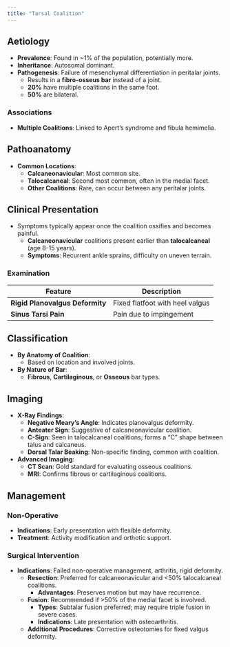 ```yaml
---
title: "Tarsal Coalition"
---
```


## Aetiology

-   **Prevalence**: Found in \~1% of the population, potentially more.
-   **Inheritance**: Autosomal dominant.
-   **Pathogenesis**: Failure of mesenchymal differentiation in peritalar joints.
    -   Results in a **fibro-osseus bar** instead of a joint.
    -   **20%** have multiple coalitions in the same foot.
    -   **50%** are bilateral.

### Associations

-   **Multiple Coalitions**: Linked to Apert’s syndrome and fibula hemimelia.

## Pathoanatomy

-   **Common Locations**:
    -   **Calcaneonavicular**: Most common site.
    -   **Talocalcaneal**: Second most common, often in the medial facet.
    -   **Other Coalitions**: Rare, can occur between any peritalar joints.

## Clinical Presentation

-   Symptoms typically appear once the coalition ossifies and becomes painful.
    -   **Calcaneonavicular** coalitions present earlier than **talocalcaneal** (age 8-15 years).
    -   **Symptoms**: Recurrent ankle sprains, difficulty on uneven terrain.

### Examination

| Feature                         | Description                     |
|---------------------------------|---------------------------------|
| **Rigid Planovalgus Deformity** | Fixed flatfoot with heel valgus |
| **Sinus Tarsi Pain**            | Pain due to impingement         |

## Classification

-   **By Anatomy of Coalition**:
    -   Based on location and involved joints.
-   **By Nature of Bar**:
    -   **Fibrous**, **Cartilaginous**, or **Osseous** bar types.

## Imaging

-   **X-Ray Findings**:
    -   **Negative Meary’s Angle**: Indicates planovalgus deformity.
    -   **Anteater Sign**: Suggestive of calcaneonavicular coalition.
    -   **C-Sign**: Seen in talocalcaneal coalitions; forms a “C” shape between talus and calcaneus.
    -   **Dorsal Talar Beaking**: Non-specific finding, common with coalition.
-   **Advanced Imaging**:
    -   **CT Scan**: Gold standard for evaluating osseous coalitions.
    -   **MRI**: Confirms fibrous or cartilaginous coalitions.

## Management

### Non-Operative

-   **Indications**: Early presentation with flexible deformity.
-   **Treatment**: Activity modification and orthotic support.

### Surgical Intervention

-   **Indications**: Failed non-operative management, arthritis, rigid deformity.
    -   **Resection**: Preferred for calcaneonavicular and \<50% talocalcaneal coalitions.
        -   **Advantages**: Preserves motion but may have recurrence.
    -   **Fusion**: Recommended if \>50% of the medial facet is involved.
        -   **Types**: Subtalar fusion preferred; may require triple fusion in severe cases.
        -   **Indications**: Late presentation with osteoarthritis.
    -   **Additional Procedures**: Corrective osteotomies for fixed valgus deformity.
